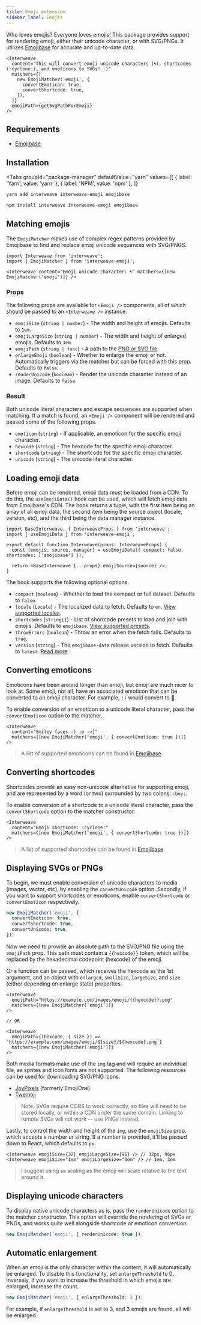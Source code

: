```yaml
---
title: Emoji extension
sidebar_label: Emojis
---
```



Who loves emojis? Everyone loves emojis! This package provides support for rendering emoji, either
their unicode character, or with SVG/PNGs. It utilizes [Emojibase][emojibase] for accurate and
up-to-date data.

```tsx
<Interweave
  content="This will convert emoji unicode characters (🌀), shortcodes (:cyclone:), and emoticons to SVGs! :)"
  matchers={[
    new EmojiMatcher('emoji', {
      convertEmoticon: true,
      convertShortcode: true,
    }),
  ]}
  emojiPath={getSvgPathForEmoji}
/>
```

## Requirements

- [Emojibase][emojibase]

## Installation

<Tabs
  groupId="package-manager"
  defaultValue="yarn"
  values={[
    { label: 'Yarn', value: 'yarn' },
    { label: 'NPM', value: 'npm' },
  ]}
>
  <TabItem value="yarn">

```bash
yarn add interweave interweave-emoji emojibase
```

  </TabItem>
  <TabItem value="npm">

```bash
npm install interweave interweave-emoji emojibase
```

  </TabItem>
</Tabs>

## Matching emojis

The `EmojiMatcher` makes use of complex regex patterns provided by Emojibase to find and replace
emoji unicode sequences with SVG/PNGS.

```tsx
import Interweave from 'interweave';
import { EmojiMatcher } from 'interweave-emoji';
```

```tsx
<Interweave content="Emoji unicode character: 🌀" matchers={[new EmojiMatcher('emoji')]} />
```

### Props

The following props are available for `<Emoji />` components, all of which should be passed to an
`<Interweave />` instance.

- `emojiSize` (`string | number`) - The width and height of emojis. Defaults to `1em`.
- `emojiLargeSize` (`string | number`) - The width and height of enlarged emojis. Defaults to `3em`.
- `emojiPath` (`string | func`) - A path to the [PNG or SVG file](#displaying-svgs-or-pngs).
- `enlargeEmoji` (`boolean`) - Whether to enlarge the emoji or not. Automatically triggers via the
  matcher but can be forced with this prop. Defaults to `false`.
- `renderUnicode` (`boolean`) - Render the unicode character instead of an image. Defaults to
  `false`.

### Result

Both unicode literal characters and escape sequences are supported when matching. If a match is
found, an `<Emoji />` component will be rendered and passed some of the following props.

- `emoticon` (`string`) - If applicable, an emoticon for the specific emoji character.
- `hexcode` (`string`) - The hexcode for the specific emoji character.
- `shortcode` (`string`) - The shortcode for the specific emoji character.
- `unicode` (`string`) - The unicode literal character.

## Loading emoji data

Before emoji can be rendered, emoji data must be loaded from a CDN. To do this, the `useEmojiData()`
hook can be used, which will fetch emoji data from Emojibase's CDN. The hook returns a tuple, with
the first item being an array of all emoji data, the second item being the source object (locale,
version, etc), and the third being the data manager instance.

```tsx
import BaseInterweave, { InterweaveProps } from 'interweave';
import { useEmojiData } from 'interweave-emoji';

export default function Interweave(props: InterweaveProps) {
  const [emojis, source, manager] = useEmojiData({ compact: false, shortcodes: ['emojibase'] });

  return <BaseInterweave {...props} emojiSource={source} />;
}
```

The hook supports the following optional options.

- `compact` (`boolean`) - Whether to load the compact or full dataset. Defaults to `false`.
- `locale` (`Locale`) - The localized data to fetch. Defaults to `en`.
  [View supported locales](https://emojibase.dev/docs/datasets#supported-locales).
- `shortcodes` (`string[]`) - List of shortcode presets to load and join with emojis. Defaults to
  `emojibase`. [View supported presets](https://emojibase.dev/docs/shortcodes).
- `throwErrors` (`boolean`) - Throw an error when the fetch fails. Defaults to `true`.
- `version` (`string`) - The `emojibase-data` release version to fetch. Defaults to `latest`.
  [Read more](https://emojibase.dev/docs/api#fetchfromcdn).

## Converting emoticons

Emoticons have been around longer than emoji, but emoji are much nicer to look at. Some emoji, not
all, have an associated emoticon that can be converted to an emoji character. For example, `:)`
would convert to 🙂.

To enable conversion of an emoticon to a unicode literal character, pass the `convertEmoticon`
option to the matcher.

```tsx
<Interweave
  content="Smiley faces :) ;p :>]"
  matchers={[new EmojiMatcher('emoji', { convertEmoticon: true })]}
/>
```

> A list of supported emoticons can be found in
> [Emojibase](https://github.com/milesj/emojibase/blob/master/packages/generator/src/resources/emoticons.ts).

## Converting shortcodes

Shortcodes provide an easy non-unicode alternative for supporting emoji, and are represented by a
word (or two) surrounded by two colons: `:boy:`.

To enable conversion of a shortcode to a unicode literal character, pass the `convertShortcode`
option to the matcher constructor.

```tsx
<Interweave
  content="Emoji shortcode: :cyclone:"
  matchers={[new EmojiMatcher('emoji', { convertShortcode: true })]}
/>
```

> A list of supported shortcodes can be found in
> [Emojibase](https://github.com/milesj/emojibase/blob/master/packages/generator/src/resources/shortcodes.ts).

## Displaying SVGs or PNGs

To begin, we must enable conversion of unicode characters to media (images, vector, etc), by
enabling the `convertUnicode` option. Secondly, if you want to support shortcodes or emoticons,
enable `convertShortcode` or `convertEmoticon` respectively.

```ts
new EmojiMatcher('emoji', {
  convertEmoticon: true,
  convertShortcode: true,
  convertUnicode: true,
});
```

Now we need to provide an absolute path to the SVG/PNG file using the `emojiPath` prop. This path
must contain a `{{hexcode}}` token, which will be replaced by the hexadecimal codepoint (hexcode) of
the emoji.

Or a function can be passed, which receives the hexcode as the 1st argument, and an object with
`enlarged`, `smallSize`, `largeSize`, and `size` (either depending on enlarge state) properties.

```tsx
<Interweave
  emojiPath="https://example.com/images/emoji/{{hexcode}}.png"
  matchers={[new EmojiMatcher('emoji')]}
/>

// OR

<Interweave
  emojiPath={(hexcode, { size }) => `https://example.com/images/emoji/${size}/${hexcode}.png`}
  matchers={[new EmojiMatcher('emoji')]}
/>
```

Both media formats make use of the `img` tag and will require an individual file, as sprites and
icon fonts are not supported. The following resources can be used for downloading SVG/PNG icons.

- [JoyPixels](http://emojione.com/developers/) (formerly EmojiOne)
- [Twemoji](https://github.com/twitter/twemoji)

> Note: SVGs require CORS to work correctly, so files will need to be stored locally, or within a
> CDN under the same domain. Linking to remote SVGs will not work -- use PNGs instead.

Lastly, to control the width and height of the `img`, use the `emojiSize` prop, which accepts a
number or string. If a number is provided, it'll be passed down to React, which defaults to `px`.

```tsx
<Interweave emojiSize={32} emojiLargeSize={96} /> // 32px, 96px
<Interweave emojiSize="1em" emojiLargeSize="3em" /> // 1em, 3em
```

> I suggest using `em` scaling as the emoji will scale relative to the text around it.

## Displaying unicode characters

To display native unicode characters as is, pass the `renderUnicode` option to the matcher
constructor. This option will override the rendering of SVGs or PNGs, and works quite well alongside
shortcode or emoticon conversion.

```ts
new EmojiMatcher('emoji', { renderUnicode: true });
```

## Automatic enlargement

When an emoji is the only character within the content, it will automatically be enlarged. To
disable this functionality, set `enlargeThreshold` to 0. Inversely, if you want to increase the
threshold in which emojis are enlarged, increase the count.

```ts
new EmojiMatcher('emoji', { enlargeThreshold: 3 });
```

For example, if `enlargeThreshold` is set to 3, and 3 emojis are found, all will be enlarged.

[emojibase]: https://emojibase.dev
